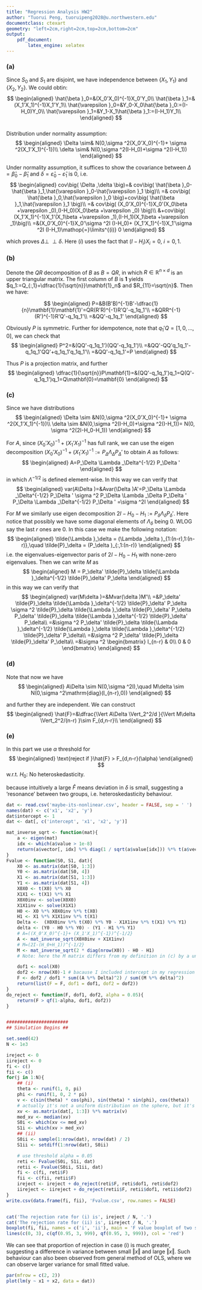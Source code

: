 ```yaml
---
title: "Regression Analysis HW2"
author: "Tuorui Peng, tuoruipeng2028@u.northwestern.edu"
documentclass: ctexart
geometry: "left=2cm,right=2cm,top=2cm,bottom=2cm"
output:
    pdf_document:
        latex_engine: xelatex
---
```


### (a)

Since $S_0$ and $S_1$ are disjoint, we have independence between $\{X_1,Y_1\}$ and $\{X_2,Y_2\}$. We could obtin:
$$
\begin{aligned}
    \hat{\beta }_0=&(X_0'X_0)^{-1}X_0'Y_0\\
    \hat{\beta }_1=&(X_1'X_1)^{-1}X_1'Y_1\\
    \hat{\varepsilon }_0=&Y_0-X_0\hat{\beta }_0:=(I-H_0)Y_0\\
    \hat{\varepsilon }_1=&Y_1-X_1\hat{\beta }_1:=(I-H_1)Y_1\\
\end{aligned}
$$  
Distribution under normality assumption:
$$
\begin{aligned}
    \Delta \sim& N(0,\sigma ^2(X_0'X_0)^{-1}+ \sigma ^2(X_1'X_1)^{-1})\\
    \delta \sim& N(0,\sigma ^2(I-H_0)+\sigma ^2(I-H_1))
\end{aligned}
$$ 

Under normality assumption, it suffices to show the covariance between $\Delta =\hat{\beta }_0-\hat{\beta }_1$ and $\delta =\hat{\varepsilon }_0-\hat{\varepsilon }_1$ is 0, i.e.
$$
\begin{aligned}
    cov\big( \Delta ,\delta  \big)=& cov\big( \hat{\beta }_0-\hat{\beta }_1,\hat{\varepsilon }_0-\hat{\varepsilon }_1 \big)\\
    =& cov\big( \hat{\beta }_0,\hat{\varepsilon }_0 \big)+cov\big( \hat{\beta }_1,\hat{\varepsilon }_1 \big)\\
    =& cov\big( (X_0'X_0)^{-1}X_0'(X_0\beta +\varepsilon _0),(I-H_0)(X_0\beta +\varepsilon _0) \big)\\
    &+cov\big( (X_1'X_1)^{-1}X_1'(X_1\beta +\varepsilon _1),(I-H_1)(X_1\beta +\varepsilon _1)\big)\\
    =&(X_0'X_0)^{-1}X_0'\sigma ^2I (I-H_0)+ (X_1'X_1)^{-1}X_1'\sigma ^2I (I-H_1)\mathop{=}\limits^{(i)} 0 
\end{aligned}
$$ 

which proves $\Delta \perp\!\!\!\perp \delta$. Here $(i)$ uses the fact that $(I-H_i)X_i=0$, $i=0,1$. 

### (b)

Denote the $QR$ decomposition of $B$ as $B=QR$, in which $R\in\mathbb{R}^{n\times d}$ is an upper triangular matrix. The first column of $B$ is $\mathbf{1}$ yields $q_1:=Q_{:,1}=\dfrac{1}{\sqrt{n}}\mathbf{1}_n$ and $R_{11}=\sqrt{n}$. Then we have:

$$
\begin{aligned}
    P=&B(B'B)^{-1}B'-\dfrac{1}{n}\mathbf{1}\mathbf{1}'=QR(R'R)^{-1}R'Q'-q_1q_1'\\
    =&QRR^{-1}(R')^{-1}R'Q'-q_1q_1'\\
    =&QQ'-q_1q_1'
\end{aligned}
$$ 

Obviously $P$ is symmetric. Further for idempotence, note that $q_1'Q=[1,0,\ldots,0]$, we can check that
$$
\begin{aligned}
    P^2=&(QQ'-q_1q_1')(QQ'-q_1q_1')\\
    =&QQ'-QQ'q_1q_1'-q_1q_1'QQ'+q_1q_1'q_1q_1'\\
    =&QQ'-q_1q_1'=P
\end{aligned}
$$ 

Thus $P$ is a projection matrix, and further
$$
\begin{aligned}
    \dfrac{1}{\sqrt{n}}P\mathbf{1}=&(QQ'-q_1q_1')q_1=Q(Q'-q_1q_1')q_1=Q\mathbf{0}=\mathbf{0}
\end{aligned}
$$ 

### (c)

Since we have distributions
$$
\begin{aligned}
    \Delta \sim &N(0,\sigma ^2(X_0'X_0)^{-1}+ \sigma ^2(X_1'X_1)^{-1})\\
    \delta \sim &N(0,\sigma ^2(I-H_0)+\sigma ^2(I-H_1))= N(0, \sigma ^2(2I-H_0-H_1))
\end{aligned}
$$ 

For $A$, since $(X_0'X_0)^{-1}+ (X_1'X_1)^{-1}$ has full rank, we can use the eigen decomposition $(X_0'X_0)^{-1}+ (X_1'X_1)^{-1} := P_\Delta \Lambda _\Delta P_\Delta '$ to obtain $A$ as follows:
$$
\begin{aligned}
    A=P_\Delta \Lambda _\Delta^{-1/2} P_\Delta '
\end{aligned}
$$ 
in which $\Lambda ^{-1/2}$ is defined element-wise. In this way we can verify that
$$
\begin{aligned}
    var(A\Delta )=&Avar(\Delta )A'=P_\Delta \Lambda _\Delta^{-1/2} P_\Delta ' \sigma ^2 P_\Delta \Lambda _\Delta P_\Delta ' P_\Delta \Lambda _\Delta^{-1/2} P_\Delta ' =\sigma ^2I
\end{aligned}
$$ 

For $M$ we similarly use eigen decomposition $2I-H_0-H_1 := P_\delta \Lambda _\delta P_\delta '$. Here notice that possibly we have some diagonal elements of $\Lambda _\delta$ being $0$. WLOG say the last $r$ ones are $0$. In this case we make the following notation:
$$
\begin{aligned}
    \tilde{\Lambda }_\delta = (\Lambda _\delta )_{1:(n-r),1:(n-r)},\quad \tilde{P}_\delta = (P_\delta )_{:,1:(n-r)}
\end{aligned}
$$ 
i.e. the eigenvalues-eigenvector paris of $2I-H_0-H_1$ with none-zero eigenvalues. Then we can write $M$ as
$$
\begin{aligned}
    M = P_\delta' \tilde{P}_\delta \tilde{\Lambda }_\delta^{-1/2} \tilde{P}_\delta' P_\delta
\end{aligned}
$$ 
in this way we can verify that
$$
\begin{aligned}
    var(M\delta )=&Mvar(\delta )M'\\
    =&P_\delta' \tilde{P}_\delta \tilde{\Lambda }_\delta^{-1/2} \tilde{P}_\delta' P_\delta \sigma ^2 \tilde{P}_\delta \tilde{\Lambda }_\delta \tilde{P}_\delta' P_\delta P_\delta' \tilde{P}_\delta \tilde{\Lambda }_\delta^{-1/2} \tilde{P}_\delta' P_\delta\\
    =&\sigma ^2 P_\delta' \tilde{P}_\delta \tilde{\Lambda }_\delta^{-1/2} \tilde{\Lambda }_\delta \tilde{\Lambda }_\delta^{-1/2} \tilde{P}_\delta' P_\delta\\
    =&\sigma ^2 P_\delta' \tilde{P}_\delta \tilde{P}_\delta' P_\delta\\
    =&\sigma ^2 \begin{bmatrix}
        I_{n-r} & 0\\
        0 & 0
    \end{bmatrix}
\end{aligned}
$$ 

### (d)

Note that now we have
$$
\begin{aligned}
    A\Delta \sim N(0,\sigma ^2I),\quad M\delta \sim N(0,\sigma ^2\mathrm{diag}(I_{n-r},0))
\end{aligned}
$$ 

and further they are independent. We can construct
$$
\begin{aligned}
    \hat{F}=&\dfrac{\Vert A\Delta  \Vert_2^2/d  }{\Vert M\delta  \Vert_2^2/(n-r) }\sim F_{d,n-r}\\
\end{aligned}
$$ 

### (e)

In this part we use $\alpha$ threshold for 
$$
\begin{aligned}
    \text{reject if }\hat{F} > F_{d,n-r}(\alpha)
\end{aligned}
$$ 
w.r.t. $H_0:$ No heteroskedasticity.

because intuitively a large $\hat{F}$ means deviation in $\delta$ is small, suggesting a 'resonance' between two groups, i.e. heteroskedasticity behaviour.

```r
dat <- read.csv('maybe-its-nonlinear.csv', header = FALSE, sep = ' ')
names(dat) <- c('x1', 'x2', 'y')
dat$intercept <- 1
dat <- dat[, c('intercept', 'x1', 'x2', 'y')]

mat_inverse_sqrt <- function(mat){
    a <- eigen(mat)
    idx <- which(a$value > 1e-8)
    return(a$vector[, idx] %*% diag(1 / sqrt(a$value[idx])) %*% t(a$vector[, idx]))
}
Fvalue <- function(S0, S1, dat){
    X0 <- as.matrix(dat[S0, 1:3])
    Y0 <- as.matrix(dat[S0, 4])
    X1 <- as.matrix(dat[S1, 1:3])
    Y1 <- as.matrix(dat[S1, 4])
    X0X0 <- t(X0) %*% X0
    X1X1 <- t(X1) %*% X1
    X0X0inv <- solve(X0X0)
    X1X1inv <- solve(X1X1)
    H0 <- X0 %*% X0X0inv %*% t(X0)
    H1 <- X1 %*% X1X1inv %*% t(X1)
    Delta <-  (X0X0inv %*% t(X0) %*% Y0 - X1X1inv %*% t(X1) %*% Y1)
    delta <- (Y0 - H0 %*% Y0) - (Y1 - H1 %*% Y1)
    # A=((X_0'X_0)^{-1}+ (X_1'X_1)^{-1})^{-1/2}
    A <- mat_inverse_sqrt(X0X0inv + X1X1inv)
    # M=(2I-(H_0+H_1))^{-1/2}
    M <- mat_inverse_sqrt(2 * diag(nrow(X0)) - H0 - H1)
    # Note: here the M matrix differs from my definition in (c) by a unitary transform $P_\delta$, but it won't affect the test statistics. So for computation convenience I use the definition here.

    dof1 <- ncol(X0)
    dof2 <- nrow(X0)-1 # bacause I included intercept in my regression model, so there would be (at least, but usually precisely) one degree of freedom lost in the regression model. i.e. $r=1$
    F <- dof2 / dof1 * sum((A %*% Delta)^2) / sum((M %*% delta)^2)
    return(list(F = F, dof1 = dof1, dof2 = dof2))
}
do_reject <- function(F, dof1, dof2, alpha = 0.05){
    return(F > qf(1-alpha, dof1, dof2))
}


#######################
## Simulation Begins ##

set.seed(42)
N <- 1e3

ireject <- 0
iireject <- 0
fi <- c()
fii <- c()
for(j in 1:N){
    ## (i)
    theta <- runif(1, 0, pi)
    phi <- runif(1, 0, 2 * pi)
    v <- c(sin(theta) * cos(phi), sin(theta) * sin(phi), cos(theta))
    # actually it's not a uniform distribution on the sphere, but it's not quite important here.
    xv <- as.matrix(dat[, 1:3]) %*% matrix(v)
    med_xv <- median(xv)
    S0i <- which(xv <= med_xv)
    S1i <- which(xv > med_xv)
    ## (ii)
    S0ii <- sample(1:nrow(dat), nrow(dat) / 2)
    S1ii <- setdiff(1:nrow(dat), S0ii)

    # use threshold alpha = 0.05
    reti <- Fvalue(S0i, S1i, dat)
    retii <- Fvalue(S0ii, S1ii, dat)
    fi <- c(fi, reti$F)
    fii <- c(fii, retii$F)
    ireject <- ireject + do_reject(reti$F, reti$dof1, reti$dof2)
    iireject <- iireject + do_reject(retii$F, retii$dof1, retii$dof2)
}
write.csv(data.frame(fi, fii), 'Fvalue.csv', row.names = FALSE)


cat('The rejection rate for (i) is', ireject / N, '.')
cat('The rejection rate for (ii) is', iireject / N, '.')
boxplot(fi, fii, names = c('i', 'ii'), main = 'F value boxplot of two spliting methods')
lines(c(0, 3), c(qf(0.95, 3, 999), qf(0.95, 3, 999)), col = 'red')
```

We can see that proportion of rejection in case (i) is much greater, suggesting a difference in variance between small $\Vert x \Vert$ and large $\Vert x \Vert$. Such behaviour can also been observed from general method of OLS, where we can observe larger variance for small fitted value.

```r
par(mfrow = c(2, 2))
plot(lm(y ~ x1 + x2, data = dat))
```

